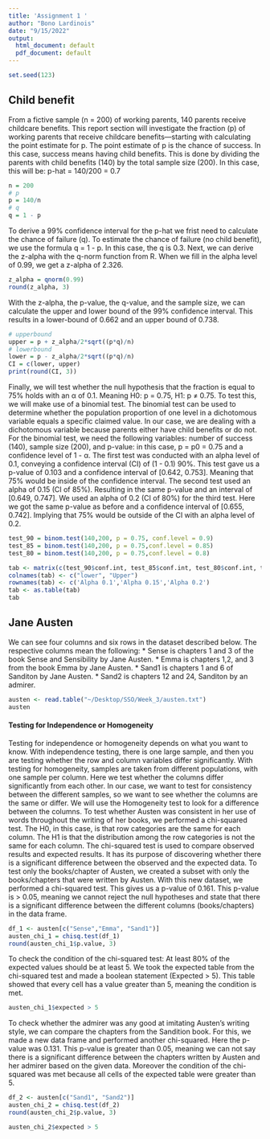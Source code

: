 ```yaml
---
title: 'Assignment 1 '
author: "Bono Lardinois"
date: "9/15/2022"
output:
  html_document: default
  pdf_document: default
---
```

```r
set.seed(123)
```

## Child benefit
From a fictive sample (n = 200) of working parents, 140 parents receive childcare benefits. This report section will investigate the fraction (p) of working parents that receive childcare benefits—starting with calculating the point estimate for p. The point estimate of p is the chance of success. In this case, success means having child benefits. This is done by dividing the parents with child benefits (140) by the total sample size (200). In this case, this will be:\n
p-hat = 140/200 = 0.7

```r
n = 200
# p 
p = 140/n
# q 
q = 1 - p

```

To derive a 99% confidence interval for the p-hat we frist need to calculate the chance of failure (q). To estimate the chance of failure (no child benefit), we use the formula q = 1 - p. In this case, the q is 0.3.\n
Next, we can derive the z-alpha with the q-norm function from R. When we fill in the alpha level of 0.99, we get a z-alpha of 2.326.
```r
z_alpha = qnorm(0.99)
round(z_alpha, 3)
```

With the z-alpha, the p-value, the q-value, and the sample size, we can calculate the upper and lower bound of the 99% confidence interval. This results in a lower-bound of 0.662 and an upper bound of 0.738. 
```r
# upperbound
upper = p + z_alpha/2*sqrt((p*q)/n)
# lowerbound
lower = p - z_alpha/2*sqrt((p*q)/n)
CI = c(lower, upper)
print(round(CI, 3))
```

Finally, we will test whether the null hypothesis that the fraction is equal to 75% holds with an α of 0.1. Meaning H0: p = 0.75, H1: p ≠ 0.75.\n
To test this, we will make use of a binomial test. The binomial test can be used to determine whether the population proportion of one level in a dichotomous variable equals a specific claimed value. In our case, we are dealing with a dichotomous variable because parents either have child benefits or do not. \n
For the binomial test, we need the following variables: number of success (140), sample size (200), and p-value: in this case, p = p0 = 0.75 and a confidence level of 1 - α. \n 
The first test was conducted with an alpha level of 0.1, conveying a confidence interval (CI) of (1 - 0.1) 90%. This test gave us a p-value of 0.103 and a confidence interval of [0.642, 0.753]. Meaning that 75% would be inside of the confidence interval. \n
The second test used an alpha of 0.15 (CI of 85%). Resulting in the same p-value and an interval of [0.649, 0.747]. \n
We used an alpha of 0.2 (CI of 80%) for the third test. Here we got the same p-value as before and a confidence interval of [0.655, 0.742]. Implying that 75% would be outside of the CI with an alpha level of 0.2.

```r
test_90 = binom.test(140,200, p = 0.75, conf.level = 0.9)
test_85 = binom.test(140,200, p = 0.75,conf.level = 0.85)
test_80 = binom.test(140,200, p = 0.75,conf.level = 0.8)

tab <- matrix(c(test_90$conf.int, test_85$conf.int, test_80$conf.int, test_90$conf.int[2], test_85$conf.int[2], test_80$conf.int[2]), ncol=2,nrow = 3, byrow=TRUE)
colnames(tab) <- c("lower", "Upper")
rownames(tab) <- c('Alpha 0.1','Alpha 0.15','Alpha 0.2')
tab <- as.table(tab)
tab

```

## Jane Austen
We can see four columns and six rows in the dataset described below. The respective columns mean the following: \n
* Sense is chapters 1 and 3 of the book Sense and Sensibility by Jane Austen.
* Emma is chapters 1,2, and 3 from the book Emma by Jane Austen.
* Sand1 is chapters 1 and 6 of Sanditon by Jane Austen.
* Sand2 is chapters 12 and 24, Sanditon by an admirer. 
```r
austen <- read.table("~/Desktop/SSO/Week_3/austen.txt")
austen
```

#### Testing for Independence or Homogeneity
Testing for independence or homogeneity depends on what you want to know. With independence testing, there is one large sample, and then you are testing whether the row and column variables differ significantly. With testing for homogeneity, samples are taken from different populations, with one sample per column. Here we test whether the columns differ significantly from each other. In our case, we want to test for consistency between the different samples, so we want to see whether the columns are the same or differ. We will use the Homogeneity test to look for a difference between the columns.\n
\n
To test whether Austen was consistent in her use of words throughout the writing of her books, we performed a chi-squared test. The H0, in this case, is that row categories are the same for each column. The H1 is that the distribution among the row categories is not the same for each column.\n
The chi-squared test is used to compare observed results and expected results. It has its purpose of discovering whether there is a significant difference between the observed and the expected data.\n
To test only the books/chapter of Austen, we created a subset with only the books/chapters that were written by Austen. With this new dataset, we performed a chi-squared test. This gives us a p-value of 0.161. This p-value is > 0.05, meaning we cannot reject the null hypotheses and state that there is a significant difference between the different columns (books/chapters) in the data frame. 
```r
df_1 <- austen[c("Sense","Emma", "Sand1")]
austen_chi_1 = chisq.test(df_1)
round(austen_chi_1$p.value, 3)
```
To check the condition of the chi-squared test: At least 80% of the expected values should be at least 5. We took the expected table from the chi-squared test and made a boolean statement (Expected > 5). This table showed that every cell has a value greater than 5, meaning the condition is met.  
```r
austen_chi_1$expected > 5
```
To check whether the admirer was any good at imitating Austen's writing style, we can compare the chapters from the Sandition book. For this, we made a new data frame and performed another chi-squared. Here the p-value was 0.131. This p-value is greater than 0.05, meaning we can not say there is a significant difference between the chapters written by Austen and her admirer based on the given data. Moreover the condition of the chi-squared was met because all cells of the expected table were greater than 5. 
```r
df_2 <- austen[c("Sand1", "Sand2")]
austen_chi_2 = chisq.test(df_2)
round(austen_chi_2$p.value, 3)
```
```r
austen_chi_2$expected > 5
```









